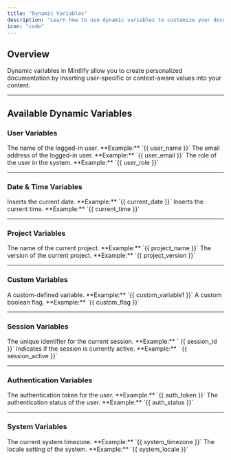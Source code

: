 ```yaml
---
title: "Dynamic Variables"
description: "Learn how to use dynamic variables to customize your documentation based on user input."
icon: "code"
---
```


## Overview

Dynamic variables in Mintlify allow you to create personalized documentation by inserting user-specific or context-aware values into your content.

---

## Available Dynamic Variables

### **User Variables**

<ResponseField name="{{ user_name }}" type="text">
  The name of the logged-in user. **Example:** `{{ user_name }}`
</ResponseField>

<ResponseField name="{{ user_email }}" type="text">
  The email address of the logged-in user. **Example:** `{{ user_email }}`
</ResponseField>

<ResponseField name="{{ user_role }}" type="text">
  The role of the user in the system. **Example:** `{{ user_role }}`
</ResponseField>

---

### **Date & Time Variables**

<Expandable title="Date & Time Variables">
  <ResponseField name="{{ current_date }}" type="text">
    Inserts the current date. **Example:** `{{ current_date }}`
  </ResponseField>
  <ResponseField name="{{ current_time }}" type="text">
    Inserts the current time. **Example:** `{{ current_time }}`
  </ResponseField>
</Expandable>

---

### **Project Variables**

<Expandable title="Project Variables">
  <ResponseField name="{{ project_name }}" type="text">
    The name of the current project. **Example:** `{{ project_name }}`
  </ResponseField>
  <ResponseField name="{{ project_version }}" type="text">
    The version of the current project. **Example:** `{{ project_version }}`
  </ResponseField>
</Expandable>

---

### **Custom Variables**

<Expandable title="Custom Variables">
  <ResponseField name="{{ custom_variable1 }}" type="text">
    A custom-defined variable. **Example:** `{{ custom_variable1 }}`
  </ResponseField>
  <ResponseField name="{{ custom_flag }}" type="boolean">
    A custom boolean flag. **Example:** `{{ custom_flag }}`
  </ResponseField>
</Expandable>

---

### **Session Variables**

<Expandable title="Session Variables">
  <ResponseField name="{{ session_id }}" type="text">
    The unique identifier for the current session. **Example:** `
    {{ session_id }}`
  </ResponseField>
  <ResponseField name="{{ session_active }}" type="boolean">
    Indicates if the session is currently active. **Example:** `
    {{ session_active }}`
  </ResponseField>
</Expandable>

---

### **Authentication Variables**

<Expandable title="Authentication Variables">
  <ResponseField name="{{ auth_token }}" type="text">
    The authentication token for the user. **Example:** `{{ auth_token }}`
  </ResponseField>
  <ResponseField name="{{ auth_status }}" type="text">
    The authentication status of the user. **Example:** `{{ auth_status }}`
  </ResponseField>
</Expandable>

---

### **System Variables**

<Expandable title="System Variables">
  <ResponseField name="{{ system_timezone }}" type="text">
    The current system timezone. **Example:** `{{ system_timezone }}`
  </ResponseField>
  <ResponseField name="{{ system_locale }}" type="text">
    The locale setting of the system. **Example:** `{{ system_locale }}`
  </ResponseField>
</Expandable>
